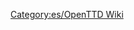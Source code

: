{{en/Bilingual box| es
| Lista de artículos que necesitan actualizarse para reflejar los cambios de la última versión. Los artículos marcados con {{en/S|desactualizado/Es}} se enlazan automáticamente aquí.
| ''A list of articles that require updating to reflect the latest release or trunk version.  Articles tagged with {{en/S|desactualizado/Es}} automatically link here.''}}


[[Category:es/OpenTTD Wiki]]
